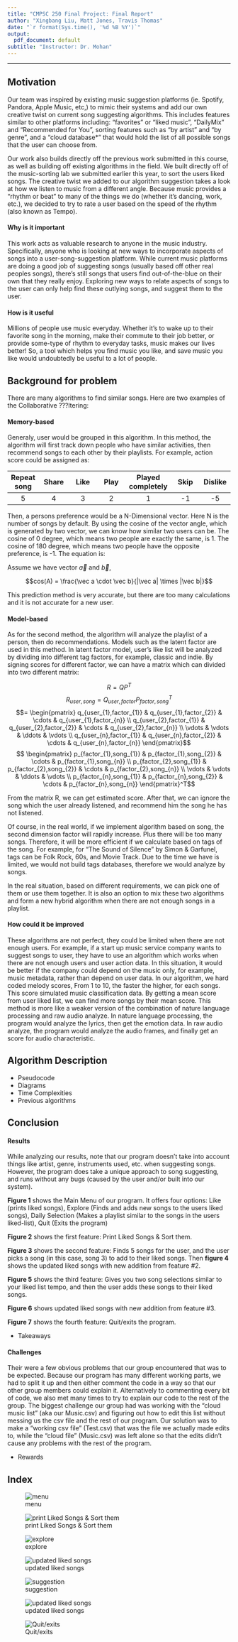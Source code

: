 ```yaml
---
title: "CMPSC 250 Final Project: Final Report"
author: "Xingbang Liu, Matt Jones, Travis Thomas"
date: "`r format(Sys.time(), '%d %B %Y')`"
output:
  pdf_document: default
subtitle: "Instructor: Dr. Mohan"
---
```

***

## Motivation

  Our team was inspired by existing music suggestion platforms (ie. Spotify, Pandora, Apple Music, etc,) to mimic their systems and add our own creative twist on current song suggesting algorithms. This includes features similar to other platforms including: "favorites" or "liked music", "DailyMix" and "Recommended for You", sorting features such as "by artist" and "by genre", and a "cloud database*" that would hold the list of all possible songs that the user can choose from.

  Our work also builds directly off the previous work submitted in this course, as well as building off existing algorithms in the field. We built directly off of the music-sorting lab we submitted earlier this year, to sort the users liked songs. The creative twist we added to our algorithm suggestion takes a look at how we listen to music from a different angle. Because music provides a "rhythm or beat" to many of the things we do (whether it's dancing, work, etc.), we decided to try to rate a user based on the speed of the rhythm (also known as Tempo).

#### Why is it important

  This work acts as valuable research to anyone in the music industry. Specifically, anyone who is looking at new ways to incorporate aspects of songs into a user-song-suggestion platform. While current music platforms are doing a good job of suggesting songs (usually based off other real peoples songs), there's still songs that users find out-of-the-blue on their own that they really enjoy. Exploring new ways to relate aspects of songs to the user can only help find these outlying songs, and suggest them to the user.

#### How is it useful

  Millions of people use music everyday. Whether it's to wake up to their favorite song in the morning, make their commute to their job better, or provide some-type of rhythm to everyday tasks, music makes our lives better! So, a tool which helps you find music you like, and save music you like would undoubtedly be useful to a lot of people.

## Background for problem

  There are many algorithms to find similar songs. Here are two examples of the Collaborative ???ltering:

#### Memory-based

  Generaly, user would be grouped in this algorithm. In this method, the algorithm will first track down people who have similar activities, then recommend songs to each other by their playlists. For example, action score could be assigned as:


  | Repeat song | Share | Like | Play | Played completely | Skip | Dislike |
  | :---: | :---: | :---: | :---: | :---: | :---: | :---: |
  |   5   |   4   |   3   |   2   |   1   |   -1  |   -5  |

  Then, a persons preference would be a N-Dimensional vector. Here N is the number of songs by default. By using the cosine of the vector angle, which is generated by two vector, we can know how similar two users can be. The cosine of 0 degree, which means two people are exactly the same, is 1. The cosine of 180 degree, which means two people have the opposite preference, is -1. The equation is:

Assume we have vector $\vec a$ and $\vec b$,

$$cos(A) = \frac{\vec a \cdot \vec b}{|\vec a| \times |\vec b|}$$

  This prediction method is very accurate, but there are too many calculations and it is not accurate for a new user.

#### Model-based

  As for the second method, the algorithm will analyze the playlist of a person, then do recommendations. Models such as the latent factor are used in this method. In latent factor model, user's like list will be analyzed by dividing into different tag factors, for example, classic and indie. By signing scores for different factor, we can have a matrix which can divided into two different matrix:

$$R = QP^T$$
$$R_{user,song}= Q_{user,factor} P^T_{factor,song}$$
$$=
\begin{pmatrix}
  q_{user_{1},factor_{1}} & q_{user_{1},factor_{2}} & \cdots & q_{user_{1},factor_{n}} \\
  q_{user_{2},factor_{1}} & q_{user_{2},factor_{2}} & \cdots & q_{user_{2},factor_{n}} \\
  \vdots  & \vdots  & \ddots & \vdots \\
  q_{user_{n},factor_{1}} & q_{user_{n},factor_{2}} & \cdots & q_{user_{n},factor_{n}}
  \end{pmatrix}$$
$$
  \begin{pmatrix}
  p_{factor_{1},song_{1}} & p_{factor_{1},song_{2}} & \cdots & p_{factor_{1},song_{n}} \\
  p_{factor_{2},song_{1}} & p_{factor_{2},song_{2}} & \cdots & p_{factor_{2},song_{n}} \\
  \vdots  & \vdots  & \ddots & \vdots \\
  p_{factor_{n},song_{1}} & p_{factor_{n},song_{2}} & \cdots & p_{factor_{n},song_{n}}
  \end{pmatrix}^T$$

  From the matrix R, we can get estimated score. After that, we can ignore the song which the user already listened, and recommend him the song he has not listened.

  Of course, in the real world, if we implement algorithm based on song, the second dimension factor will rapidly increase. Plus there will be too many songs. Therefore, it will be more efficient if we calculate based on tags of the song. For example, for "The Sound of Silence" by Simon & Garfunel, tags can be Folk Rock, 60s, and Movie Track. Due to the time we have is limited, we would not build tags databases, therefore we would analyze by songs.

  In the real situation, based on different requirements, we can pick one of them or use them together. It is also an option to mix these two algorithms and form a new hybrid algorithm when there are not enough songs in a playlist.

#### How could it be improved

  These algorithms are not perfect, they could be limited when there are not enough users. For example, if a start up music service company wants to suggest songs to user, they have to use an algorithm which works when there are not enough users and user action data. In this situation, it would be better if the company could depend on the music only, for example, music metadata, rather than depend on user data. In our algorithm, we hard coded melody scores, From 1 to 10, the faster the higher, for each songs. This score simulated music classification data. By getting a mean score from user liked list, we can find more songs by their mean score. This method is more like a weaker version of the combination of nature language processing and raw audio analyze. In nature language processing, the program would analyze the lyrics, then get the emotion data. In raw audio analyze, the program would analyze the audio frames, and finally get an score for audio characteristic.  


## Algorithm Description

- Pseudocode
- Diagrams
- Time Complexities
- Previous algorithms

## Conclusion

#### Results

  While analyzing our results, note that our program doesn't take into account things like artist, genre, instruments used, etc. when suggesting songs. However, the program does take a unique approach to song suggesting, and runs without any bugs (caused by the user and/or built into our system).

  **Figure 1** shows the Main Menu of our program. It offers four options: Like (prints liked songs), Explore (Finds and adds new songs to the users liked songs), Daily Selection (Makes a playlist similar to the songs in the users liked-list), Quit (Exits the program)

  **Figure 2** shows the first feature: Print Liked Songs & Sort them.

  **Figure 3** shows the second feature: Finds 5 songs for the user, and the user picks a song (in this case, song 3) to add to their liked songs. Then **figure 4** shows the updated liked songs with new addition from feature #2.

  **Figure 5** shows the third feature: Gives you two song selections similar to your liked list tempo, and then the user adds these songs to their liked songs.

  **Figure 6** shows updated liked songs with new addition from feature #3.

  **Figure 7** shows the fourth feature: Quit/exits the program.

- Takeaways

#### Challenges

Their were a few obvious problems that our group encountered that was to be expected. Because our program has many different working parts, we had to split it up and then either comment the code in a way so that our other group members could explain it. Alternatively to commenting every bit of code, we also met many times to try to explain our code to the rest of the group.
	The biggest challenge our group had was working with the "cloud music list" (aka our Music.csv) and figuring out how to edit this list without messing us the csv file and the rest of our program. Our solution was to make a "working csv file" (Test.csv)  that was the file we actually made edits to, while the "cloud file" (Music.csv) was left alone so that the edits didn't cause any problems with the rest of the program.

- Rewards

## Index

 ![menu](../images/menu.png)

 ![print Liked Songs & Sort them](../images/likeList.PNG)

 ![explore](../images/explore.PNG)

 ![updated liked songs](../images/updated.png)

 ![suggestion](../images/suggestion.PNG)

 ![updated liked songs](../images/new.png)

 ![Quit/exits](../images/quit.png)
